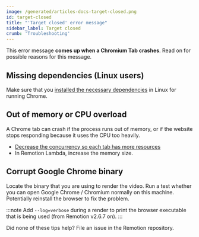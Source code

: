 ```yaml
---
image: /generated/articles-docs-target-closed.png
id: target-closed
title: "'Target closed' error message"
sidebar_label: Target closed
crumb: 'Troubleshooting'
---
```


This error message **comes up when a Chromium Tab crashes**. Read on for possible reasons for this message.

## Missing dependencies (Linux users)

Make sure that you [installed the necessary dependencies](/docs/miscellaneous/linux-dependencies) in Linux for running Chrome.

## Out of memory or CPU overload

A Chrome tab can crash if the process runs out of memory, or if the website stops responding because it uses the CPU too heavily.

- [Decrease the concurrency so each tab has more resources](/docs/cli/render#--concurrency)
- In Remotion Lambda, increase the memory size.

## Corrupt Google Chrome binary

Locate the binary that you are using to render the video. Run a test whether you can open Google Chrome / Chromium normally on this machine. Potentially reinstall the browser to fix the problem.

:::note
Add `--log=verbose` during a render to print the browser executable that is being used (from Remotion v2.6.7 on).
:::

Did none of these tips help? File an issue in the Remotion repository.
